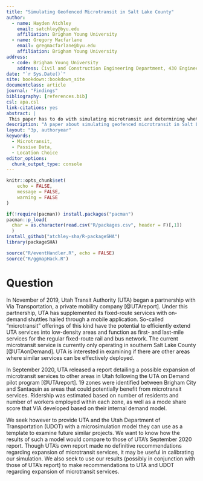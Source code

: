 ```yaml
---
title: "Simulating Geofenced Microtransit in Salt Lake County"
author:
  - name: Hayden Atchley
    email: satchley@byu.edu
    affiliation: Brigham Young University
  - name: Gregory Macfarlane
    email: gregmacfarlane@byu.edu
    affiliation: Brigham Young University
address:
  - code: Brigham Young University
    address: Civil and Construction Engineering Department, 430 Engineering Building, Provo, Utah 84602
date: "`r Sys.Date()`"
site: bookdown::bookdown_site
documentclass: article
journal: "Findings"
bibliography: [references.bib]
csl: apa.csl
link-citations: yes
abstract: |
 This paper has to do with simulating microtransit and determining whether it makes sense to deploy microtransit in other areas in Salt Lake County. We used BEAM to simulate geofenced microtransit in several areas, and compared our results to observed data from UTA as well as between scenarios. We found that our simulation needs more calibration, but the results are encouraging. We also found that expanding microtransit services to Sandy or West Jordan might be effective, but might be less so for the area near SLC International Airport.
description: "A paper about simulating geofenced microtransit in Salt Lake County"
layout: "3p, authoryear"
keywords:
  - Microtransit,
  - Passive Data,
  - Location Choice
editor_options: 
  chunk_output_type: console
---
```


```r
knitr::opts_chunk$set(
	echo = FALSE,
	message = FALSE,
	warning = FALSE
)
```

```r
if(!require(pacman)) install.packages("pacman")
pacman::p_load(
  char = as.character(read.csv("R/packages.csv", header = F)[,1])
  )
install_github("atchley-sha/R-packageSHA")
library(packageSHA)
```

```r
source("R/eventHandler.R", echo = FALSE)
source("R/ggmapHack.R")
```


<!-- \RaggedRight -->

Question
================================================================================

In November of 2019, Utah Transit Authority (UTA) began a partnership with Via Transportation, a private mobility company [@UTAreport].
Under this partnership, UTA has supplemented its fixed-route services with on-demand shuttles hailed through a mobile application.
So-called “microtransit” offerings of this kind have the potential to efficiently extend UTA services into low-density areas and function as first- and last-mile services for the regular fixed-route rail and bus network.
The current microtransit service is currently only operating in southern Salt Lake County [@UTAonDemand].
UTA is interested in examining if there are other areas where similar services can be effectively deployed.

In September 2020, UTA released a report detailing a possible expansion of microtransit services to other areas in Utah following the UTA on Demand pilot program [@UTAreport].
19 zones were identified between Brigham City and Santaquin as areas that could potentially benefit from microtransit services.
Ridership was estimated based on number of residents and number of workers employed within each zone, as well as a mode share score that VIA developed based on their internal demand model.

We seek however to provide UTA and the Utah Department of Transportation (UDOT) with a microsimulation model they can use as a template to examine future similar projects.
We want to know how the results of such a model would compare to those of UTA’s September 2020 report.
Though UTA's own report made no definitive recommendations regarding expansion of microtransit services, it may be useful in calibrating our simulation.
We also seek to use our results (possibly in conjunction with those of UTA’s report) to make recommendations to UTA and UDOT regarding expansion of microtransit services.